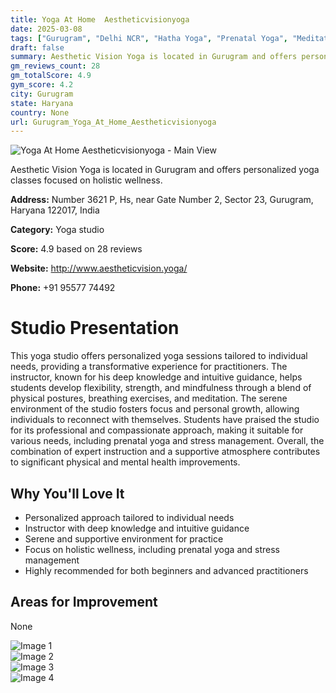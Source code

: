 ```yaml
---
title: Yoga At Home  Aestheticvisionyoga
date: 2025-03-08
tags: ["Gurugram", "Delhi NCR", "Hatha Yoga", "Prenatal Yoga", "Meditation", "personalized instruction", "holistic wellness", "Gurugram"]  
draft: false
summary: Aesthetic Vision Yoga is located in Gurugram and offers personalized yoga classes focused on holistic wellness.
gm_reviews_count: 28
gm_totalScore: 4.9
gym_score: 4.2
city: Gurugram
state: Haryana
country: None
url: Gurugram_Yoga_At_Home_Aestheticvisionyoga
---
```


<div className="aspect-[16/9] relative my-8">
  <img 
    src="https://lh5.googleusercontent.com/p/AF1QipNA2_fIJ3mVKK9sdngS8ooT5g_skWiFIDvZw5MJ=w1920-h1080-k-no"
    alt="Yoga At Home  Aestheticvisionyoga - Main View"
    className="object-cover absolute inset-0 w-full h-full rounded-lg"
  />
</div>

Aesthetic Vision Yoga is located in Gurugram and offers personalized yoga classes focused on holistic wellness.

**Address:** Number 3621 P, Hs, near Gate Number 2, Sector 23, Gurugram, Haryana 122017, India

**Category:** Yoga studio

**Score:** 4.9 based on 28 reviews

**Website:** http://www.aestheticvision.yoga/

**Phone:** +91 95577 74492

# Studio Presentation

This yoga studio offers personalized yoga sessions tailored to individual needs, providing a transformative experience for practitioners. The instructor, known for his deep knowledge and intuitive guidance, helps students develop flexibility, strength, and mindfulness through a blend of physical postures, breathing exercises, and meditation. The serene environment of the studio fosters focus and personal growth, allowing individuals to reconnect with themselves. Students have praised the studio for its professional and compassionate approach, making it suitable for various needs, including prenatal yoga and stress management. Overall, the combination of expert instruction and a supportive atmosphere contributes to significant physical and mental health improvements.

## Why You'll Love It

- Personalized approach tailored to individual needs
- Instructor with deep knowledge and intuitive guidance
- Serene and supportive environment for practice
- Focus on holistic wellness, including prenatal yoga and stress management
- Highly recommended for both beginners and advanced practitioners

## Areas for Improvement

None

<div className="grid grid-cols-1 xl:grid-cols-2 gap-4 my-8">
<div className="aspect-[4/3] relative"><img src="https://lh3.googleusercontent.com/p/AF1QipMdaR-lf8SvjLOeB2Q2wGHwYeKsKucJzOHf6JiY=w1920-h1080-k-no" alt="Image 1" className="object-cover absolute inset-0 w-full h-full rounded-lg" /></div>
<div className="aspect-[4/3] relative"><img src="https://lh5.googleusercontent.com/p/AF1QipPR6Jrlp92KRn-0S5i9xnY01bTjcGdR5PEQxV0g=w1920-h1080-k-no" alt="Image 2" className="object-cover absolute inset-0 w-full h-full rounded-lg" /></div>
<div className="aspect-[4/3] relative"><img src="https://lh5.googleusercontent.com/p/AF1QipN4xlmnZXoYt6zrx8O9fo1DFPXiXhOOuNLKJ3VD=w1920-h1080-k-no" alt="Image 3" className="object-cover absolute inset-0 w-full h-full rounded-lg" /></div>
<div className="aspect-[4/3] relative"><img src="https://lh5.googleusercontent.com/p/AF1QipPz-Y4YxH6vt-d86-OQW6_7ClrDPSr_Yidnv1HO=w1920-h1080-k-no" alt="Image 4" className="object-cover absolute inset-0 w-full h-full rounded-lg" /></div>
</div>